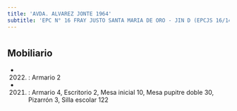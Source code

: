 ```yaml
---
title: 'AVDA. ALVAREZ JONTE 1964'
subtitle: 'EPC N° 16 FRAY JUSTO SANTA MARIA DE ORO - JIN D (EPCJS 16/14°) - EPA N° 16 FRAY JUSTO SANTA MARIA DE ORO'
---
```


#


## Mobiliario

*  (2022) : Armario 2 

*  (2021) : Armario 4, Escritorio 2, Mesa inicial 10, Mesa pupitre doble 30, Pizarrón 3, Silla escolar 122 



